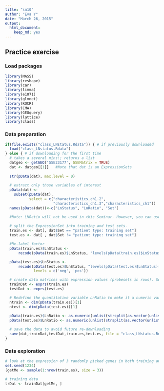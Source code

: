```yaml
---
title: "sm10"
author: "Eva Y"
date: "March 26, 2015"
output:
  html_document:
    keep_md: yes
---
```


## Practice exercise

### Load packages

```r
library(MASS)
library(reshape)
library(car)
library(limma)
library(e1071)
library(glmnet)
library(ROCR)
library(CMA)
library(GEOquery)
library(lattice)
library(class)
```

### Data preparation

```r
if(file.exists("class_LNstatus.Rdata")) { # if previously downloaded
  load("class_LNstatus.Rdata")
} else { # if downloading for the first time
  # takes a several mins!; returns a list
  datgeo <- getGEO('GSE23177', GSEMatrix = TRUE) 
  dat <- datgeo[[1]]   #Note that dat is an ExpressionSets
  
  str(pData(dat), max.level = 0)
  
  # extract only those variables of interest 
  pData(dat) <-
    subset(pData(dat),
           select = c("characteristics_ch1.2",
                      "characteristics_ch1.3","characteristics_ch1"))
  names(pData(dat))<-c("LnStatus", "LnRatio", "Set")

  #Note: LNRatio will not be used in this Seminar. However, you can use it to try some of the regularization techniques learned in class
  
  # split the ExpressionSet into training and test sets. 
  train.es <- dat[, dat$Set == "patient type: training set"]
  test.es <- dat[ , dat$Set != "patient type: training set"]

  #Re-label factor
  pData(train.es)$LnStatus <-
      recode(pData(train.es)$LnStatus, "levels(pData(train.es)$LnStatus)[1]='neg'; else='pos'", levels = c('neg', 'pos'))

  pData(test.es)$LnStatus <-
      recode(pData(test.es)$LnStatus, "levels(pData(test.es)$LnStatus)[1]='neg'; else='pos'",
             levels = c('neg', 'pos'))

  # create data matrices with expression values (probesets in rows). Some of the functions we will use do not take ExpressionSets as objects
  trainDat <- exprs(train.es)
  testDat <- exprs(test.es)

  # Redefine the quantitative variable LnRatio to make it a numeric variable.
  ntrain <- dim(pData(train.es))[1]
  ntest <- dim(pData(test.es))[1]
  
  pData(train.es)$LnRatio <- as.numeric(unlist(strsplit(as.vector(unlist(pData(train.es)$LnRatio)), ":", fixed = TRUE))[(1:ntrain)*2])
  pData(test.es)$LnRatio <- as.numeric(unlist(strsplit(as.vector(unlist(pData(test.es)$LnRatio)), ":", fixed = TRUE))[(1:ntest)*2])

  # save the data to avoid future re-downloading
  save(dat,trainDat,testDat,train.es,test.es, file = "class_LNstatus.Rdata")
}
```

### Data exploration

```r
# look at the expression of 3 randomly picked genes in both training and test sets
set.seed(1234)
(getMe <- sample(1:nrow(train.es), size = 3)) 

# training data
trDat <- trainDat[getMe, ]


```


